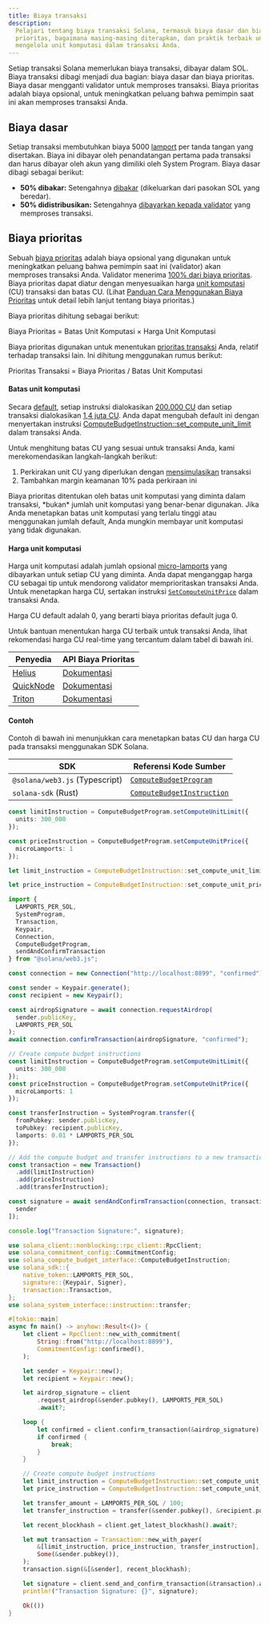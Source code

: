 ```yaml
---
title: Biaya transaksi
description:
  Pelajari tentang biaya transaksi Solana, termasuk biaya dasar dan biaya
  prioritas, bagaimana masing-masing diterapkan, dan praktik terbaik untuk
  mengelola unit komputasi dalam transaksi Anda.
---
```


Setiap transaksi Solana memerlukan biaya transaksi, dibayar dalam SOL. Biaya
transaksi dibagi menjadi dua bagian: biaya dasar dan biaya prioritas. Biaya
dasar mengganti validator untuk memproses transaksi. Biaya prioritas adalah
biaya opsional, untuk meningkatkan peluang bahwa pemimpin saat ini akan
memproses transaksi Anda.

## Biaya dasar

Setiap transaksi membutuhkan biaya 5000
[lamport](/docs/references/terminology#lamport) per tanda tangan yang
disertakan. Biaya ini dibayar oleh penandatangan pertama pada transaksi dan
harus dibayar oleh akun yang dimiliki oleh System Program. Biaya dasar dibagi
sebagai berikut:

- **50% dibakar:** Setengahnya
  [dibakar](https://github.com/anza-xyz/agave/blob/v2.1.13/sdk/fee-calculator/src/lib.rs#L70)
  (dikeluarkan dari pasokan SOL yang beredar).
- **50% didistribusikan:** Setengahnya
  [dibayarkan kepada validator](https://github.com/anza-xyz/agave/blob/e621336acad4f5d6e5b860eaa1b074b01c99253c/runtime/src/bank/fee_distribution.rs#L58-L62)
  yang memproses transaksi.

## Biaya prioritas

Sebuah
[biaya prioritas](https://github.com/anza-xyz/agave/blob/v2.2.14/compute-budget/src/compute_budget_limits.rs#L47-L48)
adalah biaya opsional yang digunakan untuk meningkatkan peluang bahwa pemimpin
saat ini (validator) akan memproses transaksi Anda. Validator menerima
[100% dari biaya prioritas](https://github.com/solana-foundation/solana-improvement-documents/blob/main/proposals/0096-reward-collected-priority-fee-in-entirety.md).
Biaya prioritas dapat diatur dengan menyesuaikan harga
[unit komputasi](/docs/references/terminology#compute-units) (CU) transaksi dan
batas CU. (Lihat
[Panduan Cara Menggunakan Biaya Prioritas](/developers/guides/advanced/how-to-use-priority-fees)
untuk detail lebih lanjut tentang biaya prioritas.)

Biaya prioritas dihitung sebagai berikut:

Biaya Prioritas = Batas Unit Komputasi × Harga Unit Komputasi

Biaya prioritas digunakan untuk menentukan
[prioritas transaksi](https://github.com/anza-xyz/agave/blob/v2.2.14/core/src/banking_stage/transaction_scheduler/receive_and_buffer.rs#L646)
Anda, relatif terhadap transaksi lain. Ini dihitung menggunakan rumus berikut:

Prioritas Transaksi = Biaya Prioritas / Batas Unit Komputasi

#### Batas unit komputasi

Secara
[default](https://github.com/anza-xyz/agave/blob/v2.1.13/compute-budget/src/compute_budget.rs#L149-L197),
setiap instruksi dialokasikan
[200.000 CU](https://github.com/anza-xyz/agave/blob/v2.1.13/compute-budget/src/compute_budget_limits.rs#L10)
dan setiap transaksi dialokasikan
[1,4 juta CU](https://github.com/anza-xyz/agave/blob/v2.1.13/compute-budget/src/compute_budget_limits.rs#L14).
Anda dapat mengubah default ini dengan menyertakan instruksi
[ComputeBudgetInstruction::set_compute_unit_limit](https://github.com/anza-xyz/agave/blob/v2.1.13/sdk/src/compute_budget.rs#L42-L44)
dalam transaksi Anda.

Untuk menghitung batas CU yang sesuai untuk transaksi Anda, kami
merekomendasikan langkah-langkah berikut:

1. Perkirakan unit CU yang diperlukan dengan
   [mensimulasikan](/developers/guides/advanced/how-to-request-optimal-compute)
   transaksi
2. Tambahkan margin keamanan 10% pada perkiraan ini

<Callout type="warn">
  Biaya prioritas ditentukan oleh batas unit komputasi yang diminta dalam
  transaksi, *bukan* jumlah unit komputasi yang benar-benar digunakan. Jika Anda
  menetapkan batas unit komputasi yang terlalu tinggi atau menggunakan jumlah
  default, Anda mungkin membayar unit komputasi yang tidak digunakan.
</Callout>

#### Harga unit komputasi

Harga unit komputasi adalah jumlah opsional
[micro-lamports](/docs/references/terminology#micro-lamports) yang dibayarkan
untuk setiap CU yang diminta. Anda dapat menganggap harga CU sebagai tip untuk
mendorong validator memprioritaskan transaksi Anda. Untuk menetapkan harga CU,
sertakan instruksi
[`SetComputeUnitPrice`](https://github.com/anza-xyz/agave/blob/v2.1.13/sdk/src/compute_budget.rs#L48-L50)
dalam transaksi Anda.

<Callout>
  Harga CU default adalah 0, yang berarti biaya prioritas default juga 0.
</Callout>

Untuk bantuan menentukan harga CU terbaik untuk transaksi Anda, lihat
rekomendasi harga CU real-time yang tercantum dalam tabel di bawah ini.

| Penyedia                                | API Biaya Prioritas                                                             |
| --------------------------------------- | ------------------------------------------------------------------------------- |
| [Helius](https://www.helius.dev/)       | [Dokumentasi](https://docs.helius.dev/solana-apis/priority-fee-api)             |
| [QuickNode](https://www.quicknode.com/) | [Dokumentasi](https://marketplace.quicknode.com/add-on/solana-priority-fee)     |
| [Triton](https://triton.one/)           | [Dokumentasi](https://docs.triton.one/chains/solana/improved-priority-fees-api) |

#### Contoh

Contoh di bawah ini menunjukkan cara menetapkan batas CU dan harga CU pada
transaksi menggunakan SDK Solana.

| SDK                            | Referensi Kode Sumber                                                                                                          |
| ------------------------------ | ------------------------------------------------------------------------------------------------------------------------------ |
| `@solana/web3.js` (Typescript) | [`ComputeBudgetProgram`](https://github.com/solana-foundation/solana-web3.js/blob/v1.98.0/src/programs/compute-budget.ts#L218) |
| `solana-sdk` (Rust)            | [`ComputeBudgetInstruction`](https://github.com/anza-xyz/agave/blob/v2.1.13/sdk/src/compute_budget.rs#L17-L31)                 |

<CodeTabs storage="compute-budget">

```ts !! title="Typescript"
const limitInstruction = ComputeBudgetProgram.setComputeUnitLimit({
  units: 300_000
});

const priceInstruction = ComputeBudgetProgram.setComputeUnitPrice({
  microLamports: 1
});
```

```rust !! title="Rust"
let limit_instruction = ComputeBudgetInstruction::set_compute_unit_limit(300_000);

let price_instruction = ComputeBudgetInstruction::set_compute_unit_price(1);
```

</CodeTabs>

<CodeTabs storage="compute-budget" flags="r">

```ts !! title="Typescript"
import {
  LAMPORTS_PER_SOL,
  SystemProgram,
  Transaction,
  Keypair,
  Connection,
  ComputeBudgetProgram,
  sendAndConfirmTransaction
} from "@solana/web3.js";

const connection = new Connection("http://localhost:8899", "confirmed");

const sender = Keypair.generate();
const recipient = new Keypair();

const airdropSignature = await connection.requestAirdrop(
  sender.publicKey,
  LAMPORTS_PER_SOL
);
await connection.confirmTransaction(airdropSignature, "confirmed");

// Create compute budget instructions
const limitInstruction = ComputeBudgetProgram.setComputeUnitLimit({
  units: 300_000
});
const priceInstruction = ComputeBudgetProgram.setComputeUnitPrice({
  microLamports: 1
});

const transferInstruction = SystemProgram.transfer({
  fromPubkey: sender.publicKey,
  toPubkey: recipient.publicKey,
  lamports: 0.01 * LAMPORTS_PER_SOL
});

// Add the compute budget and transfer instructions to a new transaction
const transaction = new Transaction()
  .add(limitInstruction)
  .add(priceInstruction)
  .add(transferInstruction);

const signature = await sendAndConfirmTransaction(connection, transaction, [
  sender
]);

console.log("Transaction Signature:", signature);
```

```rust !! title="Rust"
use solana_client::nonblocking::rpc_client::RpcClient;
use solana_commitment_config::CommitmentConfig;
use solana_compute_budget_interface::ComputeBudgetInstruction;
use solana_sdk::{
    native_token::LAMPORTS_PER_SOL,
    signature::{Keypair, Signer},
    transaction::Transaction,
};
use solana_system_interface::instruction::transfer;

#[tokio::main]
async fn main() -> anyhow::Result<()> {
    let client = RpcClient::new_with_commitment(
        String::from("http://localhost:8899"),
        CommitmentConfig::confirmed(),
    );

    let sender = Keypair::new();
    let recipient = Keypair::new();

    let airdrop_signature = client
        .request_airdrop(&sender.pubkey(), LAMPORTS_PER_SOL)
        .await?;

    loop {
        let confirmed = client.confirm_transaction(&airdrop_signature).await?;
        if confirmed {
            break;
        }
    }

    // Create compute budget instructions
    let limit_instruction = ComputeBudgetInstruction::set_compute_unit_limit(300_000);
    let price_instruction = ComputeBudgetInstruction::set_compute_unit_price(1);

    let transfer_amount = LAMPORTS_PER_SOL / 100;
    let transfer_instruction = transfer(&sender.pubkey(), &recipient.pubkey(), transfer_amount);

    let recent_blockhash = client.get_latest_blockhash().await?;

    let mut transaction = Transaction::new_with_payer(
        &[limit_instruction, price_instruction, transfer_instruction],
        Some(&sender.pubkey()),
    );
    transaction.sign(&[&sender], recent_blockhash);

    let signature = client.send_and_confirm_transaction(&transaction).await?;
    println!("Transaction Signature: {}", signature);

    Ok(())
}
```

</CodeTabs>
